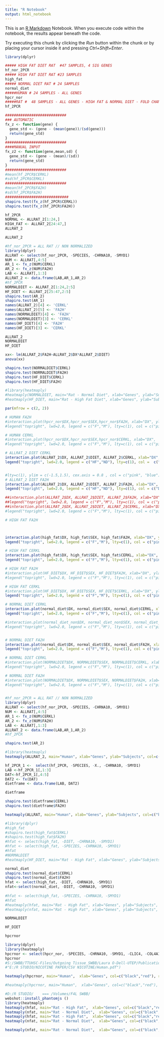 ---
title: "R Notebook"
output: html_notebook
---

This is an [R Markdown](http://rmarkdown.rstudio.com) Notebook. When you execute code within the notebook, the results appear beneath the code. 

Try executing this chunk by clicking the *Run* button within the chunk or by placing your cursor inside it and pressing *Ctrl+Shift+Enter*. 

```{r}
library(dplyr)

##### HIGH FAT DIET RAT  #47 SAMPLES, 4 SIG GENES
hf_nor_2PCR
##### HIGH FAT DIET RAT #23 SAMPLES
high_fat
##### NORMAL DIET RAT # 24 SAMPLES
normal_diet
#####HUMAN # 24 SAMPLES - ALL GENES
hpcr_nor
#####RAT #  48 SAMPLES - ALL GENES - HIGH FAT & NORMAL DIET - FOLD CHANGE NON NORM
hf_2PCR
```

```{r}
############################
### AUTOMATIC
fx_z <- function(gene) {
  gene_std <- (gene - (mean(gene))/(sd(gene)))
  return(gene_std)
}
############################
####MANUAL INPUT
fx_z2 <- function(gene,mean,sd) {
  gene_std <- (gene - (mean)/(sd))
  return(gene_std)
}
############################
#mean(hf_2PCR$CERKL)
#sd(hf_2PCR$CERKL)
############################
#mean(hf_2PCR$FA2H)
#sd(hf_2PCR$FA2H)
#############################
shapiro.test(fx_z(hf_2PCR$CERKL))
shapiro.test(fx_z(hf_2PCR$FA2H))

```





```{r}
hf_2PCR
NORMAL <- ALLRAT_2[1:24,]
HIGH_FAT <- ALLRAT_2[24:47,]
ALLRAT_2
```


```{r}
ALLRAT_2
```


```{r}
#hf_nor_2PCR = ALL RAT // NON NORMALIZED
library(dplyr)
ALLRAT <- select(hf_nor_2PCR, -SPECIES, -CHRNA10, -SMYD1)
NUM <- ALLRAT[,4:5]
AR_1 <- fx_z(NUM$CERKL)
AR_2 <- fx_z(NUM$FA2H)
LAB <- ALLRAT[,1:3]
ALLRAT_2 <- data.frame(LAB,AR_1,AR_2)
#hf_2PCR
NORMALDIET <- ALLRAT_2[1:24,2:5]
HF_DIET <- ALLRAT_2[25:47,2:5]
shapiro.test(AR_2)
shapiro.test(AR_1)
names(ALLRAT_2)[4] <- 'CERKL'
names(ALLRAT_2)[5] <- 'FA2H'
names(NORMALDIET)[4] <- 'FA2H'
names(NORMALDIET)[3] <- 'CERKL'
names(HF_DIET)[4] <- 'FA2H'
names(HF_DIET)[3] <- 'CERKL'
```
```{r}
ALLRAT_2
NORMALDIET
HF_DIET
```


```{r}
xx<- lm(ALLRAT_2$FA2H~ALLRAT_2$DX*ALLRAT_2$DIET)
anova(xx)
```


```{r}
shapiro.test(NORMALDIET$CERKL)
shapiro.test(NORMALDIET$FA2H)
shapiro.test(HF_DIET$CERKL)
shapiro.test(HF_DIET$FA2H)
```


```{r}
#library(heatmaply)
#heatmaply(NORMALDIET, main="Rat - Normal Diet", xlab="Genes", ylab="Subjects", col=c("black","red"), row_side_palette= mfcol, labRow = NULL, show_dendrogram = #c(FALSE, FALSE), hide_colorbar=FALSE, dpi=600)
#heatmaply(HF_DIET, main="Rat - High Fat Diet", xlab="Genes", ylab="Subjects", col=c("black","red"), row_side_palette= mfcol, labRow = NULL, show_dendrogram = #c(FALSE, FALSE), hide_colorbar=FALSE, dpi=600)
```


```{r}
par(mfrow = c(2, 2))

# HUMAN FA2H
#interaction.plot(hpcr_nor$DX,hpcr_nor$SEX,hpcr_nor$FA2H, xlab="DX", ylab="FA2H", main="Human",  lty=c(1), ylim = c(-1.5,1.5), cex.axis = 0.8 , legend=0 , col = c("pink", "blue") , #lwd=2.0,xpd = F , trace.label = "SEX", dpi=300)
#legend("topright", lwd=2.0, legend = c("F","M"), lty=c(1), col = c("pink", "blue"))

# HUMAN CERKL
#interaction.plot(hpcr_nor$DX,hpcr_nor$SEX,hpcr_nor$CERKL, xlab="DX",  ylab="CERKL", main="Human",  lty=c(1), ylim = c(-1.5,1.5),cex.axis = 0.8, legend=0 ,  col = c("pink", "blue"), #lwd=2.0, pch=c(1,1) ,xpd = F, trace.label = "SEX", dpi=300)
#legend("topright", lwd=2.0, legend = c("F","M"), lty=c(1), col = c("pink", "blue"))

# ALLRAT_2 DIET CERKL
interaction.plot(ALLRAT_2$DX, ALLRAT_2$DIET, ALLRAT_2$CERKL, xlab="DX", ylab="CERKL", main="Rat - All Diet",  lty=c(1), ylim = c(-1.5,1.5), cex.axis = 0.8 ,legend=0 , col = c("DARK GREEN", "blue") , xpd = F ,lwd=2.0, trace.label = "DIET", dpi=300)
legend("topright", lwd=2.0, legend = c("HF","ND"), lty=c(1), col =  c("DARK  GREEN", "blue"))


#lty=c(1), ylim = c(-1.5,1.5), cex.axis = 0.8 , col = c("pink", "blue") , lwd=2.0,xpd = F , trace.label = "DIET", dpi=300)
# ALLRAT_2 DIET FA2H
interaction.plot(ALLRAT_2$DX, ALLRAT_2$DIET, ALLRAT_2$FA2H, xlab="DX", ylab="FA2H", main="Rat - All Diet",  lty=c(1), ylim = c(-1.5,1.5), cex.axis = 0.8 , legend=0 ,col = c("DARK  GREEN", "blue") ,xpd = F , lwd=2.0, trace.label = "DIET", dpi=300)
legend("topright", lwd=2.0, legend = c("HF","ND"), lty=c(1), col = c("DARK  GREEN", "blue"))

##interaction.plot(ALLRAT_2$DX, ALLRAT_2$DIET, ALLRAT_2$FA2H, xlab="DX", ylab="FA2H", main="Rat - All Diet",  lty=c(1), ylim = c(-1.5,1.5), cex.axis = 0.8 , legend=0 , col = c("pink", "blue") , ##lwd=2.0,xpd = F , trace.label = "DIET", dpi=300)
##legend("topright", lwd=2.0, legend = c("F","M"), lty=c(1), col = c("pink", "blue"))
##interaction.plot(ALLRAT_2$DX, ALLRAT_2$DIET, ALLRAT_2$CERKL, xlab="DX", ylab="FA2H", main="Rat - All Diet",  lty=c(1), ylim = c(-1.5,1.5), cex.axis = 0.8 , legend=0 , col = c("pink", "blue") , ##lwd=2.0,xpd = F , trace.label = "DIET", dpi=300)
#legend("topright", lwd=2.0, legend = c("F","M"), lty=c(1), col = c("pink", "blue"))


```


```{r}
# HIGH FAT FA2H



interaction.plot(high_fat$DX, high_fat$SEX, high_fat$FA2H, xlab="DX", ylab="FA2H", main="Rat - High Fat",  lty=c(1), ylim = c(-1.5,1.5), cex.axis = 0.8 , legend=0, col = c("pink", "blue") , lwd=2.0,xpd = F , trace.label = "SEX", dpi=300)
legend("topright", lwd=2.0, legend = c("F","M"), lty=c(1), col = c("pink", "blue"))

# HIGH FAT CERKL
interaction.plot(high_fat$DX, high_fat$SEX, high_fat$CERKL, xlab="DX", ylab="CERKL", main="Rat - High Fat",  lty=c(1), ylim = c(-1.5,1.5), cex.axis = 0.8 , legend=0, col = c("pink", "blue") , lwd=2.0,xpd = F , trace.label = "SEX", dpi=300)
legend("topright", lwd=2.0, legend = c("F","M"), lty=c(1), col = c("pink", "blue"))

# HIGH FAT FA2H
#interaction.plot(HF_DIET$DX, HF_DIET$SEX, HF_DIET$FA2H, xlab="DX", ylab="FA2H", main="Rat - High Fat",  l\ty=c(1), ylim = c(-1.5,1.5), cex.axis = 0.8 , legend=0, col = c("pink", "blue") , lwd=2.0,xpd = F , trace.label = "SEX", dpi=300)
#legend("topright", lwd=2.0, legend = c("F","M"), lty=c(1), col = c("pink", "blue"))

# HIGH FAT CERKL
#interaction.plot(HF_DIET$DX, HF_DIET$SEX, HF_DIET$CERKL, xlab="DX", ylab="CERKL", main="Rat - High Fat",  lty=c(1), ylim = c(-1.5,1.5), cex.axis = 0.8 , legend=0, col = c("pink", "blue") , lwd=2.0,xpd = F , trace.label = "SEX", dpi=300)
legend("topright", lwd=2.0, legend = c("F","M"), lty=c(1), col = c("pink", "blue"))
```


```{r}
# NORMAL DIET CERKL
interaction.plot(normal_diet$DX, normal_diet$SEX, normal_diet$CERKL, xlab="DX", ylab="CERKL", main="Rat - Normal Diet",  lty=c(1), ylim = c(-1.5,1.5), cex.axis = 0.8 , legend=0 , col = c("pink", "blue") , lwd=2.0,xpd = F , trace.label = "SEX", dpi=300)
legend("topright", lwd=2.0, legend = c("F","M"), lty=c(1), col = c("pink", "blue"))

#interaction.plot(normal_diet_non$DX, normal_diet_non$SEX, normal_diet_non$CERKL, xlab="DX", ylab="CERKL", main="Rat - Normal Diet",  lty=c(1), ylim = c(-1.5,1.5), cex.axis = #0.8 , legend=0 , col = c("pink", "blue") , lwd=2.0,xpd = F , trace.label = "SEX", dpi=300)
#legend("topright", lwd=2.0, legend = c("F","M"), lty=c(1), col = c("pink", "blue"))


# NORMAL DIET FA2H
interaction.plot(normal_diet$DX, normal_diet$SEX, normal_diet$FA2H, xlab="DX", ylab="FA2H", main="Rat - Normal Diet",  lty=c(1), ylim = c(-1.5,1.5), cex.axis = 0.8 , legend=0 , col = c("pink", "blue") , lwd=2.0,xpd = F , trace.label = "SEX",dpi=300)
legend("topright", lwd=2.0, legend = c("F","M"), lty=c(1), col = c("pink", "blue"))

# NORMAL DIET CERKL
#interaction.plot(NORMALDIET$DX, NORMALDIET$SEX, NORMALDIET$CERKL, xlab="DX", ylab="CERKL", main="Rat - Normal Diet",  lty=c(1), ylim = c(-1.5,1.5), cex.axis = 0.8 , legend=0 , col = c("pink", "blue") , lwd=2.0,xpd = F , trace.label = "SEX", dpi=300)
#legend("topright", lwd=2.0, legend = c("F","M"), lty=c(1), col = c("pink", "blue"))

# NORMAL DIET FA2H
#interaction.plot(NORMALDIET$DX, NORMALDIET$SEX, NORMALDIET$FA2H, xlab="DX", ylab="FA2H", main="Rat - Normal Diet",  lty=c(1), ylim = c(-1.5,1.5), cex.axis = 0.8 , legend=0 , col = c("pink", "blue") , lwd=2.0,xpd = F , trace.label = "SEX", dpi=300)
#legend("topright", lwd=2.0, legend = c("F","M"), lty=c(1), col = c("pink", "blue"))
       

```

```{r}
#hf_nor_2PCR = ALL RAT // NON NORMALIZED
library(dplyr)
ALLRAT <- select(hf_nor_2PCR, -SPECIES, -CHRNA10, -SMYD1)
NUM <- ALLRAT[,4:5]
AR_1 <- fx_z(NUM$CERKL)
AR_2 <- fx_z(NUM$FA2H)
LAB <- ALLRAT[,1:3]
ALLRAT_2 <- data.frame(LAB,AR_1,AR_2)
#hf_2PCR

shapiro.test(AR_2)

#library(heatmaply)
heatmaply(ALLRAT_2, main="Human", xlab="Genes", ylab="Subjects", col=c("black","red"), row_side_palette= mfcol, labRow = NULL, show_dendrogram = c(FALSE, FALSE), hide_colorbar=FALSE, dpi=600)

```


```{r}
hf_2PCR_1 <-  select(hf_2PCR, -SPECIES, -X., -CHRNA10, -SMYD1)
LAB <-hf_2PCR_1[,1:3]
DAT<-hf_2PCR_1[,4:5]
DAT2 <- fx(DAT)
dietframe <- data.frame(LAB, DAT2)

dietframe

shapiro.test(dietframe$CERKL)
shapiro.test(dietframe$FA2H)
```


```{r}
heatmaply(ALLRAT, main="Human", xlab="Genes", ylab="Subjects", col=c("black","red"), row_side_palette= mfcol, labRow = NULL, show_dendrogram = c(FALSE, FALSE), hide_colorbar=TRUE, dpi=600)
```


```{r}
#library(dplyr)
#high_fat
#shapiro.test(high_fat$CERKL)
#shapiro.test(high_fat$FA2H)
#hfat <- select(high_fat, -DIET, -CHRNA10, -SMYD1)
#hfat <- select(high_fat, -SPECIES, -CHRNA10, -SMYD1)
#hfat
#NORMALDIET
#heatmaply(HF_DIET, main="Rat - High Fat", xlab="Genes", ylab="Subjects", col=c("black","red"), row_side_palette= mfcol, labRow = NULL, show_dendrogram = c(FALSE, FALSE), hide_colorbar=TRUE, dpi=600)
```


```{r}


normal_diet
shapiro.test(normal_diet$CERKL)
shapiro.test(normal_diet$FA2H)
hfat <- select(high_fat, -DIET, -CHRNA10, -SMYD1)
nfat<-select(normal_diet, -DIET, -CHRNA10, -SMYD1)
             
#hfat <- select(high_fat, -SPECIES, -CHRNA10, -SMYD1)
#hfat
#heatmaply(hfat, main="Rat - High Fat", xlab="Genes", ylab="Subjects", col=c("black","red"), row_side_palette= mfcol, labRow = NULL, #show_dendrogram = c(FALSE, FALSE), hide_colorbar=TRUE, dpi=600)
#heatmaply(nfat, main="Rat - High Fat", xlab="Genes", ylab="Subjects", col=c("black","red"), row_side_palette= mfcol, labRow = NULL, #show_dendrogram = c(FALSE, FALSE), hide_colorbar=TRUE, dpi=600)

```


```{r}
NORMALDIET

HF_DIET
```

```{r}
hpcrnor
```


```{r}
library(dplyr)
library(heatmaply)
hpcrnor <- select(hpcr_nor, -SPECIES, -CHRNA10, -SMYD1, -CLIC4, -COL4A1, -FAM189A1, -PTGDR, -SDCCAG8, -TF)
hpcrnor
#S:/SWBB/TTUHSC-Files/Outgoing Tissue_SWBB/Laura O-Dell-UTEP/Publication/FINAL FIGURES/NICOTINE FIGURES R STUDIO
#"E:/R STUDIO/NICOTINE PAPER/CSV NICOTINE/Human.pdf")
```


```{r}
heatmaply(hpcrnor, main="Human",  xlab="Genes", col=c("black","red"), row_side_palette= mfcol, labRow = NULL, show_dendrogram = c(FALSE, FALSE), showticklabels = c(T,F), hide_colorbar=FALSE, dpi=300, file = "S:/SWBB/TTUHSC-Files/Outgoing Tissue_SWBB/Laura O-Dell-UTEP/Publication/FINAL FIGURES/NICOTINE FIGURES R STUDIO/Human.pdf")

#heatmaply(hpcrnor, main="Human",  xlab="Genes", col=c("black","red"), row_side_palette= mfcol, labRow = NULL, show_dendrogram = c(FALSE, FALSE), showticklabels = c(T,F), hide_colorbar=TRUE, dpi=300, file = "S:/SWBB/TTUHSC-Files/Outgoing Tissue_SWBB/Laura O-Dell-UTEP/Publication/FINAL FIGURES/NICOTINE FIGURES R STUDIO/Human CB.pdf")
```




```{r}
#D:/R STUDIO/    === /Volumes/F4L SWBB/
webshot::install_phantomjs ()
library(heatmaply)
heatmaply(hfat, main="Rat - High Fat",  xlab="Genes", col=c("black","red"), row_side_palette= mfcol, labRow = NULL, show_dendrogram = c(FALSE, FALSE), showticklabels = c(T,F), hide_colorbar=FALSE, dpi=300, file = "D:/R STUDIO/NICOTINE PAPER/CSV NICOTINE/Rat - High Fat.pdf")
heatmaply(nfat, main="Rat - Normal Diet",  xlab="Genes", col=c("black","red"), row_side_palette= mfcol, labRow = NULL, show_dendrogram = c(FALSE, FALSE), showticklabels = c(T,F), hide_colorbar=FALSE, dpi=300, file = "D:/R STUDIO/NICOTINE PAPER/CSV NICOTINE/Rat - Normal Diet.pdf")
heatmaply(hfat, main="Rat - High Fat",  xlab="Genes", col=c("black","red"), row_side_palette= mfcol, labRow = NULL, show_dendrogram = c(FALSE, FALSE), showticklabels = c(T,F), hide_colorbar=TRUE, dpi=300, file = "D:/R STUDIO/NICOTINE PAPER/CSV NICOTINE/Rat - High Fat 2.pdf")
heatmaply(nfat, main="Rat - Normal Diet",  xlab="Genes", col=c("black","red"), row_side_palette= mfcol, labRow = NULL, show_dendrogram = c(FALSE, FALSE), showticklabels = c(T,F), hide_colorbar=TRUE, dpi=300, file = "D:/R STUDIO/NICOTINE PAPER/CSV NICOTINE/Rat - Normal Diet 2.pdf")
```


```{r}
heatmaply(nfat, main="Rat - Normal Diet",  xlab="Genes", col=c("black","red"), row_side_palette= mfcol, labRow = NULL, show_dendrogram = c(FALSE, FALSE), showticklabels = c(T,F), hide_colorbar=TRUE, dpi=300, file = "D:/R STUDIO/NICOTINE PAPER/CSV NICOTINE/Rat - Normal Diet 2.pdf")

```

